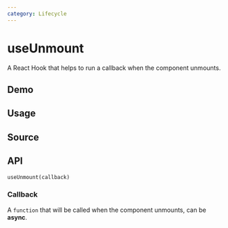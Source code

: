 ```yaml
---
category: Lifecycle
---
```


# useUnmount


<HooksType category={frontmatter.category} />

A React Hook that helps to run a callback when the component unmounts.

## Demo


<App />

## Usage



## Source


<Source />

## API

```tsx
useUnmount(callback)
```

### Callback

A `function` that will be called when the component unmounts, can be **async**.
